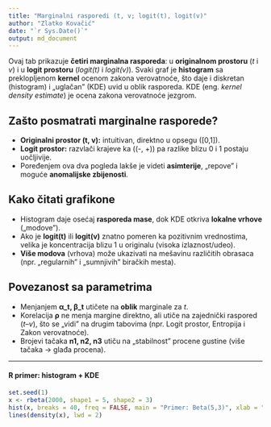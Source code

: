 ```yaml
---
title: "Marginalni rasporedi (t, v; logit(t), logit(v)"
author: "Zlatko Kovačić"
date: "`r Sys.Date()`"
output: md_document
---
```


Ovaj tab prikazuje **četiri marginalna rasporeda**: u **originalnom prostoru** (*t* i *v*) i u
**logit prostoru** (*logit(t)* i *logit(v)*). Svaki graf je **histogram** sa preklopljenom
**kernel** ocenom zakona verovatnoće, što daje i diskretan (histogram) i „uglačan” (KDE) uvid
u oblik rasporeda. KDE (eng. *kernel density estimate*) je ocena zakona verovatnoće jezgrom. 

## Zašto posmatrati marginalne rasporede?

- **Originalni prostor (t, v):** intuitivan, direktno u opsegu \([0,1]\).  
- **Logit prostor:** razvlači krajeve ka \((-\infty, +\infty)\) pa razlike blizu 0 i 1 postaju uočljivije.  
- Poređenjem ova dva pogleda lakše je videti **asimterije**, „repove” i moguće **anomalijske zbijenosti**.

## Kako čitati grafikone

- Histogram daje osećaj **rasporeda mase**, dok KDE otkriva **lokalne vrhove** („modove”).  
- Ako je **logit(t)** ili **logit(v)** znatno pomeren ka pozitivnim vrednostima, velika je koncentracija blizu 1 u originalu (visoka izlaznost/udeo).  
- **Više modova** (vrhova) može ukazivati na mešavinu različitih obrasaca (npr. „regularnih” i „sumnjivih” biračkih mesta).

## Povezanost sa parametrima

- Menjanjem **α_t, β_t** utičete na **oblik** marginale za *t*.  
- Korelacija **ρ** ne menja margine direktno, ali utiče na zajednički raspored (*t–v*), što se „vidi” na drugim tabovima (npr. Logit prostor, Entropija i Zakon verovatnoće).  
- Brojevi tačaka **n1, n2, n3** utiču na „stabilnost” procene gustine (više tačaka → glađa procena).

---

#### R primer: histogram + KDE

```r
set.seed(1)
x <- rbeta(2000, shape1 = 5, shape2 = 3)
hist(x, breaks = 40, freq = FALSE, main = "Primer: Beta(5,3)", xlab = "x")
lines(density(x), lwd = 2)
```
